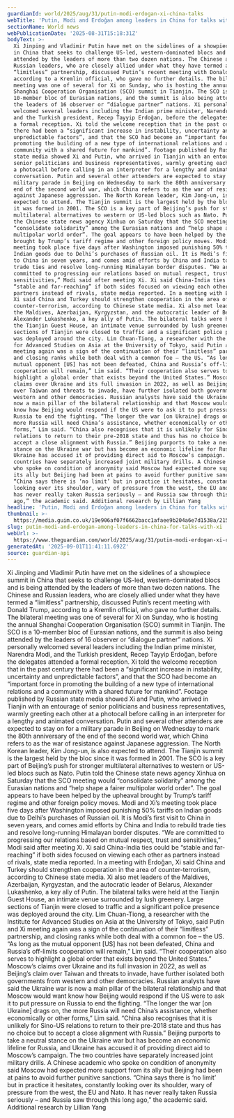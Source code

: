 ```yaml
---
guardianId: world/2025/aug/31/putin-modi-erdogan-xi-china-talks
webTitle: 'Putin, Modi and Erdoğan among leaders in China for talks with Xi'
sectionName: World news
webPublicationDate: '2025-08-31T15:18:31Z'
bodyText: >-
  Xi Jinping and Vladimir Putin have met on the sidelines of a showpiece summit
  in China that seeks to challenge US-led, western-dominated blocs and is being
  attended by the leaders of more than two dozen nations. The Chinese and
  Russian leaders, who are closely allied under what they have termed a
  “limitless” partnership, discussed Putin’s recent meeting with Donald Trump,
  according to a Kremlin official, who gave no further details. The bilateral
  meeting was one of several for Xi on Sunday, who is hosting the annual
  Shanghai Cooperation Organisation (SCO) summit in Tianjin. The SCO is a
  10-member bloc of Eurasian nations, and the summit is also being attended by
  the leaders of 16 observer or “dialogue partner” nations. Xi personally
  welcomed several leaders including the Indian prime minister, Narendra Modi,
  and the Turkish president, Recep Tayyip Erdoğan, before the delegates attended
  a formal reception. Xi told the welcome reception that in the past century
  there had been a “significant increase in instability, uncertainty and
  unpredictable factors”, and that the SCO had become an “important force in
  promoting the building of a new type of international relations and a
  community with a shared future for mankind”. Footage published by Russian
  state media showed Xi and Putin, who arrived in Tianjin with an entourage of
  senior politicians and business representatives, warmly greeting each other at
  a photocall before calling in an interpreter for a lengthy and animated
  conversation. Putin and several other attenders are expected to stay on for a
  military parade in Beijing on Wednesday to mark the 80th anniversary of the
  end of the second world war, which China refers to as the war of resistance
  against Japanese aggression. The North Korean leader, Kim Jong-un, is also
  expected to attend. The Tianjin summit is the largest held by the bloc since
  it was formed in 2001. The SCO is a key part of Beijing’s push for stronger
  multilateral alternatives to western or US-led blocs such as Nato. Putin told
  the Chinese state news agency Xinhua on Saturday that the SCO meeting would
  “consolidate solidarity” among the Eurasian nations and “help shape a fairer
  multipolar world order”. The goal appears to have been helped by the upheaval
  brought by Trump’s tariff regime and other foreign policy moves. Modi and Xi’s
  meeting took place five days after Washington imposed punishing 50% tariffs on
  Indian goods due to Delhi’s purchases of Russian oil. It is Modi’s first visit
  to China in seven years, and comes amid efforts by China and India to rebuild
  trade ties and resolve long-running Himalayan border disputes. “We are
  committed to progressing our relations based on mutual respect, trust and
  sensitivities,” Modi said after meeting Xi. Xi said China-India ties could be
  “stable and far-reaching” if both sides focused on viewing each other as
  partners instead of rivals, state media reported. In a meeting with Erdoğan,
  Xi said China and Turkey should strengthen cooperation in the area of
  counter-terrorism, according to Chinese state media. Xi also met leaders of
  the Maldives, Azerbaijan, Kyrgyzstan, and the autocratic leader of Belarus,
  Alexander Lukashenko, a key ally of Putin. The bilateral talks were held at
  the Tianjin Guest House, an intimate venue surrounded by lush greenery. Large
  sections of Tianjin were closed to traffic and a significant police presence
  was deployed around the city. Lim Chuan-Tiong, a researcher with the Institute
  for Advanced Studies on Asia at the University of Tokyo, said Putin and Xi
  meeting again was a sign of the continuation of their “limitless” partnership,
  and closing ranks while both deal with a common foe – the US. “As long as the
  mutual opponent [US] has not been defeated, China and Russia’s off-limits
  cooperation will remain,” Lim said. “Their cooperation also serves to
  highlight a global order that exists beyond the United States.” Moscow’s
  claims over Ukraine and its full invasion in 2022, as well as Beijing’s claim
  over Taiwan and threats to invade, have further isolated both governments from
  western and other democracies. Russian analysts have said the Ukraine war is
  now a main pillar of the bilateral relationship and that Moscow would want
  know how Beijing would respond if the US were to ask it to put pressure on
  Russia to end the fighting. “The longer the war [on Ukraine] drags on, the
  more Russia will need China’s assistance, whether economically or other
  forms,” Lim said. “China also recognises that it is unlikely for Sino-US
  relations to return to their pre-2018 state and thus has no choice but to
  accept a close alignment with Russia.” Beijing purports to take a neutral
  stance on the Ukraine war but has become an economic lifeline for Russia, and
  Ukraine has accused it of providing direct aid to Moscow’s campaign. The two
  countries have separately increased joint military drills. A Chinese academic
  who spoke on condition of anonymity said Moscow had expected more support from
  its ally but Beijing had been at pains to avoid further punitive sanctions.
  “China says there is ‘no limit’ but in practice it hesitates, constantly
  looking over its shoulder, wary of pressure from the west, the EU and Nato. It
  has never really taken Russia seriously – and Russia saw through this long
  ago,” the academic said. Additional research by Lillian Yang
headline: 'Putin, Modi and Erdoğan among leaders in China for talks with Xi'
thumbnail: >-
  https://media.guim.co.uk/19e906af07f6662bacc1afaee9b204a6e7d1538a/215_0_1814_1452/500.jpg
slug: putin-modi-and-erdogan-among-leaders-in-china-for-talks-with-xi
webUrl: >-
  https://www.theguardian.com/world/2025/aug/31/putin-modi-erdogan-xi-china-talks
generatedAt: '2025-09-01T11:41:11.692Z'
source: guardian-api
---
```

Xi Jinping and Vladimir Putin have met on the sidelines of a showpiece summit in China that seeks to challenge US-led, western-dominated blocs and is being attended by the leaders of more than two dozen nations. The Chinese and Russian leaders, who are closely allied under what they have termed a “limitless” partnership, discussed Putin’s recent meeting with Donald Trump, according to a Kremlin official, who gave no further details. The bilateral meeting was one of several for Xi on Sunday, who is hosting the annual Shanghai Cooperation Organisation (SCO) summit in Tianjin. The SCO is a 10-member bloc of Eurasian nations, and the summit is also being attended by the leaders of 16 observer or “dialogue partner” nations. Xi personally welcomed several leaders including the Indian prime minister, Narendra Modi, and the Turkish president, Recep Tayyip Erdoğan, before the delegates attended a formal reception. Xi told the welcome reception that in the past century there had been a “significant increase in instability, uncertainty and unpredictable factors”, and that the SCO had become an “important force in promoting the building of a new type of international relations and a community with a shared future for mankind”. Footage published by Russian state media showed Xi and Putin, who arrived in Tianjin with an entourage of senior politicians and business representatives, warmly greeting each other at a photocall before calling in an interpreter for a lengthy and animated conversation. Putin and several other attenders are expected to stay on for a military parade in Beijing on Wednesday to mark the 80th anniversary of the end of the second world war, which China refers to as the war of resistance against Japanese aggression. The North Korean leader, Kim Jong-un, is also expected to attend. The Tianjin summit is the largest held by the bloc since it was formed in 2001. The SCO is a key part of Beijing’s push for stronger multilateral alternatives to western or US-led blocs such as Nato. Putin told the Chinese state news agency Xinhua on Saturday that the SCO meeting would “consolidate solidarity” among the Eurasian nations and “help shape a fairer multipolar world order”. The goal appears to have been helped by the upheaval brought by Trump’s tariff regime and other foreign policy moves. Modi and Xi’s meeting took place five days after Washington imposed punishing 50% tariffs on Indian goods due to Delhi’s purchases of Russian oil. It is Modi’s first visit to China in seven years, and comes amid efforts by China and India to rebuild trade ties and resolve long-running Himalayan border disputes. “We are committed to progressing our relations based on mutual respect, trust and sensitivities,” Modi said after meeting Xi. Xi said China-India ties could be “stable and far-reaching” if both sides focused on viewing each other as partners instead of rivals, state media reported. In a meeting with Erdoğan, Xi said China and Turkey should strengthen cooperation in the area of counter-terrorism, according to Chinese state media. Xi also met leaders of the Maldives, Azerbaijan, Kyrgyzstan, and the autocratic leader of Belarus, Alexander Lukashenko, a key ally of Putin. The bilateral talks were held at the Tianjin Guest House, an intimate venue surrounded by lush greenery. Large sections of Tianjin were closed to traffic and a significant police presence was deployed around the city. Lim Chuan-Tiong, a researcher with the Institute for Advanced Studies on Asia at the University of Tokyo, said Putin and Xi meeting again was a sign of the continuation of their “limitless” partnership, and closing ranks while both deal with a common foe – the US. “As long as the mutual opponent [US] has not been defeated, China and Russia’s off-limits cooperation will remain,” Lim said. “Their cooperation also serves to highlight a global order that exists beyond the United States.” Moscow’s claims over Ukraine and its full invasion in 2022, as well as Beijing’s claim over Taiwan and threats to invade, have further isolated both governments from western and other democracies. Russian analysts have said the Ukraine war is now a main pillar of the bilateral relationship and that Moscow would want know how Beijing would respond if the US were to ask it to put pressure on Russia to end the fighting. “The longer the war [on Ukraine] drags on, the more Russia will need China’s assistance, whether economically or other forms,” Lim said. “China also recognises that it is unlikely for Sino-US relations to return to their pre-2018 state and thus has no choice but to accept a close alignment with Russia.” Beijing purports to take a neutral stance on the Ukraine war but has become an economic lifeline for Russia, and Ukraine has accused it of providing direct aid to Moscow’s campaign. The two countries have separately increased joint military drills. A Chinese academic who spoke on condition of anonymity said Moscow had expected more support from its ally but Beijing had been at pains to avoid further punitive sanctions. “China says there is ‘no limit’ but in practice it hesitates, constantly looking over its shoulder, wary of pressure from the west, the EU and Nato. It has never really taken Russia seriously – and Russia saw through this long ago,” the academic said. Additional research by Lillian Yang
